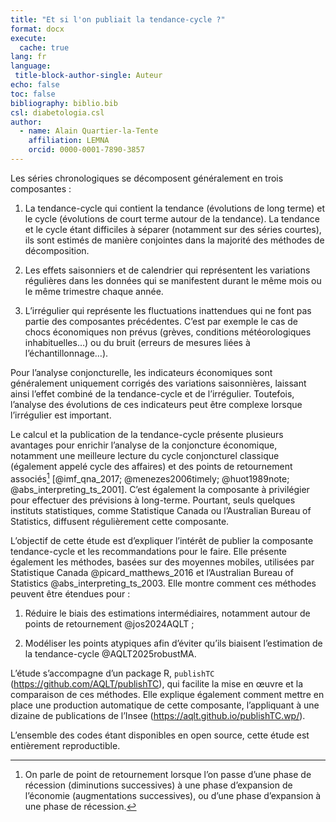```yaml
---
title: "Et si l'on publiait la tendance-cycle ?"
format: docx
execute: 
  cache: true
lang: fr
language:
 title-block-author-single: Auteur
echo: false
toc: false
bibliography: biblio.bib
csl: diabetologia.csl
author:
  - name: Alain Quartier-la-Tente 
    affiliation: LEMNA
    orcid: 0000-0001-7890-3857
---
```


Les séries chronologiques se décomposent généralement en trois composantes : 

1.	La tendance-cycle qui contient la tendance (évolutions de long terme) et le cycle (évolutions de court terme autour de la tendance). 
La tendance et le cycle étant difficiles à séparer (notamment sur des séries courtes), ils sont estimés de manière conjointes dans la majorité des méthodes de décomposition.

2.	Les effets saisonniers et de calendrier qui représentent les variations régulières dans les données qui se manifestent durant le même mois ou le même trimestre chaque année.

3.	L'irrégulier qui représente les fluctuations inattendues qui ne font pas partie des composantes précédentes. 
C'est par exemple le cas de chocs économiques non prévus (grèves, conditions météorologiques inhabituelles...) ou du bruit (erreurs de mesures liées à l'échantillonnage...).

Pour l'analyse conjoncturelle, les indicateurs économiques sont généralement uniquement corrigés des variations saisonnières, laissant ainsi l'effet combiné de la tendance-cycle et de l'irrégulier. Toutefois, l'analyse des évolutions de ces indicateurs peut être complexe lorsque l'irrégulier est important.

Le calcul et la publication de la tendance-cycle présente plusieurs avantages pour enrichir l'analyse de la conjoncture économique, notamment une meilleure lecture du cycle conjoncturel classique (également appelé cycle des affaires) et des points de retournement associés^[
On parle de point de retournement lorsque l'on passe d'une phase de récession (diminutions successives) à une phase d'expansion de l'économie (augmentations successives), ou d'une phase d'expansion à une phase de récession.
]
[@imf_qna_2017; @menezes2006timely; @huot1989note; @abs_interpreting_ts_2001]. 
C'est également la composante à privilégier pour effectuer des prévisions à long-terme. 
Pourtant, seuls quelques instituts statistiques, comme Statistique Canada ou l'Australian Bureau of Statistics, diffusent régulièrement cette composante.

L'objectif de cette étude est d'expliquer l'intérêt de publier la composante tendance-cycle et les recommandations pour le faire. 
Elle présente également les méthodes, basées sur des moyennes mobiles, utilisées par Statistique Canada @picard_matthews_2016 et l'Australian Bureau of Statistics @abs_interpreting_ts_2003. 
Elle montre comment ces méthodes peuvent être étendues pour : 

1)	Réduire le biais des estimations intermédiaires, notamment autour de points de retournement @jos2024AQLT ; 

2)	Modéliser les points atypiques afin d'éviter qu'ils biaisent l'estimation de la tendance-cycle @AQLT2025robustMA.


L'étude s'accompagne d'un package R, `publishTC` (<https://github.com/AQLT/publishTC>), qui facilite la mise en œuvre et la comparaison de ces méthodes. 
Elle explique également comment mettre en place une production automatique de cette composante, l'appliquant à une dizaine de publications de l'Insee (<https://aqlt.github.io/publishTC.wp/>).

L'ensemble des codes étant disponibles en open source, cette étude est entièrement reproductible.
